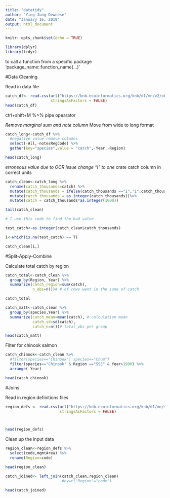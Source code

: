 ```yaml
---
title: "datatidy"
author: "Ying-Jung Deweese"
date: "January 16, 2019"
output: html_document
---
```


```r
knitr::opts_chunk$set(echo = TRUE)
```


```r
library(dplyr)
library(tidyr)

```

to call a function from a specific package 'package_name::function_name(...)'


#Data Cleaning

Read in data file

```r
catch_df<- read.csv(url("https://knb.ecoinformatics.org/knb/d1/mn/v2/object/df35b.302.1", method = "libcurl"),
                    stringsAsFactors = FALSE)
head(catch_df)
```

ctrl+shift+M %>% pipe opearator

*Remove marginal sum and note column
*Move from wide to long format
```r
catch_long<-catch_df %>% 
  #negative value remove columns
  select(-All,-notesRegCode) %>% 
  gather(key="species",value = "catch",-Year,-Region)

head(catch_long)


```

*erroneous value due to OCR issue  change "I" to one
*crate catch column in correct units


```r
catch_clean<-catch_long %>% 
  rename(catch_thousands=catch) %>%
  mutate(catch_thousands = ifelse(catch_thousands =="I","1",catch_thousands)) %>% 
  mutate(catch_thousands = as.integer(catch_thousands))%>% 
  mutate(catch = catch_thousands*as.integer(1000))

tail(catch_clean)

```

```r

# I use this code to find the bad value

test_catch<-as.integer(catch_clean$catch_thousands)

i<-which(is.na(test_catch) == T)

catch_clean[i,]

```


#Split-Apply-Combine

Calculate total catch by region

```r

catch_total<-catch_clean %>% 
  group_by(Region, Year) %>% 
  summarize(catch_region=sum(catch),
            n_obs=n())# # of rows went in the sume of catch

catch_total

```

```r
catch_matt<-catch_clean %>% 
  group_by(species,Year) %>% 
  summarize(catch_mean=mean(catch), # calculation mean
            catch_sd=sd(catch),
            catch_n=n())# total_obs per group

head(catch_matt)
```

Filter for chinook salmon

```r
catch_chinook<-catch_clean %>% 
  #filter(species=="Chinook"| species=="Chum")
  filter(species=="Chinook" & Region =="SSE" & Year>1990) %>% 
  arrange(-Year)

head(catch_chinook)

```


#Joins

Read in region definitions files

```r
region_defs <- read.csv(url("https://knb.ecoinformatics.org/knb/d1/mn/v2/object/df35b.303.1", method = "libcurl"),
                        stringsAsFactors = FALSE)



head(region_defs)

```

Clean up the input data

```r
region_clean<-region_defs %>% 
  select(code,mgmtArea) %>% 
  rename(Region=code)

head(region_clean)
```

```r
catch_joined<- left_join(catch_clean,region_clean)
                         #by=c("Region"="code")

head(catch_joined)
  
```


